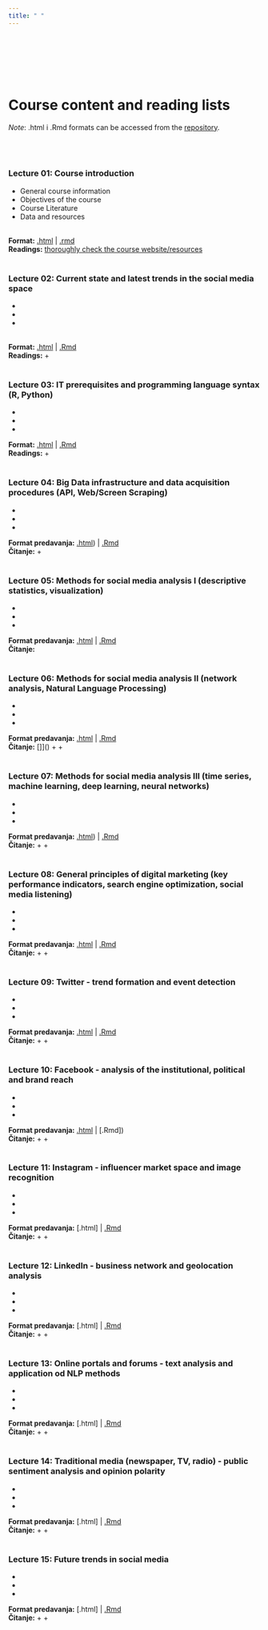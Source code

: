 ```yaml
---
title: " "
---
```


<br>
<br>
<br>
<br>
<br>

# Course content and reading lists
*Note*: .html i .Rmd formats can be accessed from the  [repository](https://github.com/lusiki/Learning-Social-Media-Analytics).
<br>
<br>
<br>
<br>



### Lecture 01: Course introduction


- General course information
- Objectives of the course
- Course Literature
- Data and resources

<br>
**Format:** [.html](https://raw.githack.com/lusiki/Learning-Social-Media-Analytics/main/lectures/Regular%20Classes/Lecture-1-Course-introduction.html) | [.rmd](https://github.com/lusiki/Learning-Social-Media-Analytics/blob/main/lectures/Regular%20Classes/Lecture%201%20Course%20introduction.Rmd)
<br>
**Readings:**  [thoroughly check the course website/resources](https://lusiki.github.io/Learning-Social-Media-Analytics/index.html)
<br>
<br>

### Lecture 02: Current state and latest trends in the social media space

- 
- 
- 

<br>
**Format:** [.html]() | [.Rmd]() 
<br>
**Readings:** []() + []()
<br>
<br>

### Lecture 03: IT prerequisites and programming language syntax (R, Python)

- 
- 
- 

**Format:** [.html]() | [.Rmd]() 
<br>
**Readings:** []() + []()
<br>
<br>



### Lecture 04: Big Data infrastructure and data acquisition procedures (API, Web/Screen Scraping) 

-
-  
- 


**Format predavanja:** [.html]()) | [.Rmd]() 
<br>
**Čitanje:** []() + []()
<br>
<br>

### Lecture 05: Methods for social media analysis I (descriptive statistics, visualization)

- 
- 
- 


**Format predavanja:** [.html]() | [.Rmd]() 
<br>
**Čitanje:** []()
<br>
<br>

### Lecture 06: Methods for social media analysis II (network analysis, Natural Language Processing)

- 
- 
- 



**Format predavanja:** [.html]() | [.Rmd]() 
<br>
**Čitanje:** []]() + []() + []()
<br>
<br>


### Lecture 07: Methods for social media analysis III (time series, machine learning, deep learning, neural networks)

- 
- 
- 

**Format predavanja:** [.html]()) | [.Rmd]() 
<br>
**Čitanje:** []() + []() + []()
<br>
<br>

### Lecture 08: General principles of digital marketing (key performance indicators, search engine optimization, social media listening)

- 
- 
-



**Format predavanja:** [.html]() | [.Rmd]() 
<br>
**Čitanje:** []() + []() + []()
<br>
<br>

### Lecture 09: Twitter - trend formation and event detection

- 
- 
- 


**Format predavanja:** [.html]() | [.Rmd]() 
<br>
**Čitanje:** []() + []() + []()
<br>
<br>

### Lecture 10: Facebook - analysis of the institutional, political and brand reach

- 
- 
- 


**Format predavanja:** [.html]() | [.Rmd]) 
<br>
**Čitanje:** []() + []() + []()
<br>
<br>


### Lecture 11: Instagram - influencer market space and image recognition

- 
- 
- 


**Format predavanja:** [.html] | [.Rmd]() 
<br>
**Čitanje:** []() + []() + []()
<br>
<br>


### Lecture 12: LinkedIn - business network and geolocation analysis

- 
- 
- 


**Format predavanja:** [.html] | [.Rmd]() 
<br>
**Čitanje:** []() + []() + []()
<br>
<br>



### Lecture 13: Online portals and forums - text analysis and application od NLP methods

- 
- 
- 


**Format predavanja:** [.html] | [.Rmd]() 
<br>
**Čitanje:** []() + []() + []()
<br>
<br>

### Lecture 14: Traditional media (newspaper, TV, radio) - public sentiment analysis and opinion polarity

- 
- 
- 


**Format predavanja:** [.html] | [.Rmd]() 
<br>
**Čitanje:** []() + []() + []()
<br>
<br>


### Lecture 15: Future trends in social media

- 
- 
- 


**Format predavanja:** [.html] | [.Rmd]() 
<br>
**Čitanje:** []() + []() + []()
<br>
<br>
